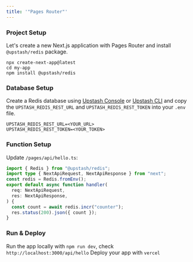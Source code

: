 ```yaml
---
title: '"Pages Router"'
---
```

### Project Setup
Let's create a new Next.js application with Pages Router and install `@upstash/redis` package.
```shell
npx create-next-app@latest
cd my-app
npm install @upstash/redis
```
### Database Setup
Create a Redis database using [Upstash Console](https://console.upstash.com) or [Upstash CLI](https://github.com/upstash/cli) and copy the `UPSTASH_REDIS_REST_URL` and `UPSTASH_REDIS_REST_TOKEN` into your `.env` file.
```shell .env
UPSTASH_REDIS_REST_URL=<YOUR_URL>
UPSTASH_REDIS_REST_TOKEN=<YOUR_TOKEN>
```
### Function Setup
Update `/pages/api/hello.ts`:
```ts /pages/api/hello.ts
import { Redis } from "@upstash/redis";
import type { NextApiRequest, NextApiResponse } from "next";
const redis = Redis.fromEnv();
export default async function handler(
  req: NextApiRequest,
  res: NextApiResponse,
) {
  const count = await redis.incr("counter");
  res.status(200).json({ count });
}
```
### Run & Deploy
Run the app locally with `npm run dev`, check `http://localhost:3000/api/hello`
Deploy your app with `vercel`